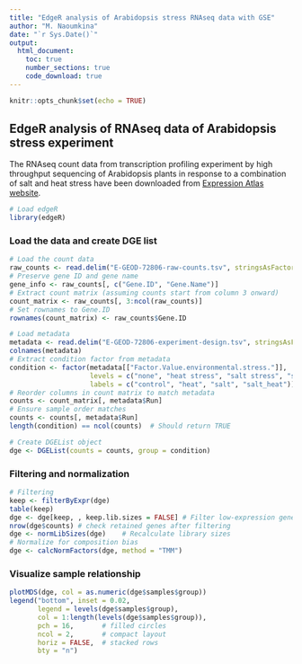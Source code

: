 ```yaml
---
title: "EdgeR analysis of Arabidopsis stress RNAseq data with GSE"
author: "M. Naoumkina"
date: "`r Sys.Date()`"
output: 
  html_document: 
    toc: true
    number_sections: true
    code_download: true
---
```


```r
knitr::opts_chunk$set(echo = TRUE)
```

## EdgeR analysis of RNAseq data of Arabidopsis stress experiment

The RNAseq count data from transcription profiling experiment by high throughput sequencing of Arabidopsis plants in response to a combination of salt and heat stress have been downloaded from [Expression Atlas website](https://www.ebi.ac.uk/gxa/experiments/E-GEOD-72806/Downloads).

```r
# Load edgeR
library(edgeR)
```

### Load the data and create DGE list

```r
# Load the count data
raw_counts <- read.delim("E-GEOD-72806-raw-counts.tsv", stringsAsFactors = FALSE)
# Preserve gene ID and gene name
gene_info <- raw_counts[, c("Gene.ID", "Gene.Name")]
# Extract count matrix (assuming counts start from column 3 onward)
count_matrix <- raw_counts[, 3:ncol(raw_counts)]
# Set rownames to Gene.ID
rownames(count_matrix) <- raw_counts$Gene.ID
```

```r
# Load metadata
metadata <- read.delim("E-GEOD-72806-experiment-design.tsv", stringsAsFactors = FALSE)
colnames(metadata)
# Extract condition factor from metadata
condition <- factor(metadata[["Factor.Value.environmental.stress."]],
                    levels = c("none", "heat stress", "salt stress", "salt and heat stress"),
                    labels = c("control", "heat", "salt", "salt_heat"))
# Reorder columns in count matrix to match metadata
counts <- count_matrix[, metadata$Run]
# Ensure sample order matches
counts <- counts[, metadata$Run]
length(condition) == ncol(counts)  # Should return TRUE
```
```r
# Create DGEList object
dge <- DGEList(counts = counts, group = condition)
```

### Filtering and normalization

```r
# Filtering
keep <- filterByExpr(dge)
table(keep)
dge <- dge[keep, , keep.lib.sizes = FALSE] # Filter low-expression genes
nrow(dge$counts) # check retained genes after filtering
dge <- normLibSizes(dge)    # Recalculate library sizes
# Normalize for composition bias
dge <- calcNormFactors(dge, method = "TMM") 
```

### Visualize sample relationship

```r
plotMDS(dge, col = as.numeric(dge$samples$group))
legend("bottom", inset = 0.02,
       legend = levels(dge$samples$group),
       col = 1:length(levels(dge$samples$group)),
       pch = 16,       # filled circles
       ncol = 2,       # compact layout
       horiz = FALSE,  # stacked rows
       bty = "n")
```


